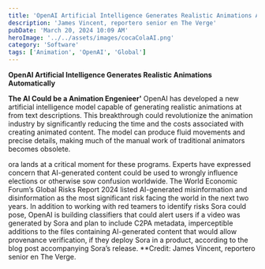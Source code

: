 ```yaml
---
title: 'OpenAI Artificial Intelligence Generates Realistic Animations Automatically'
description: 'James Vincent, reportero senior en The Verge'
pubDate: 'March 20, 2024 10:09 AM'
heroImage: '../../assets/images/cocaColaAI.png'
category: 'Software'
tags: ['Animation', 'OpenAI', 'Global']
---
```


**OpenAI Artificial Intelligence Generates Realistic Animations Automatically**

**The AI Could be a Animation Engenieer'**
OpenAI has developed a new artificial intelligence model capable of generating realistic animations at
from text descriptions. This breakthrough could revolutionize the animation industry by significantly reducing the time and
the costs associated with creating animated content. The model can produce fluid movements and precise details, making much of the
manual work of traditional animators becomes obsolete.

ora lands at a critical moment for these programs. Experts have expressed concern that AI-generated content could be used to wrongly influence elections or otherwise sow confusion worldwide.
The World Economic Forum’s Global Risks Report 2024 listed AI-generated misinformation and disinformation as the most significant risk facing the world in the next two years.
In addition to working with red teamers to identify risks Sora could pose, OpenAI is building classifiers that could alert users if a video was generated by Sora and plan to include C2PA metadata,
imperceptible additions to the files containing AI-generated content that would allow provenance verification, if they deploy Sora in a product, according to the blog post accompanying Sora’s release.
\*\*Credit: James Vincent, reportero senior en The Verge.
